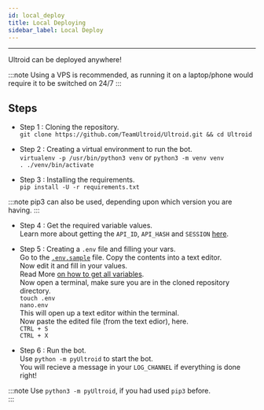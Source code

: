 ```yaml
---
id: local_deploy
title: Local Deploying
sidebar_label: Local Deploy
---
```

---
Ultroid can be deployed anywhere!

:::note
Using a VPS is recommended, as running it on a laptop/phone would require it to be switched on 24/7
:::

## Steps 

* Step 1 : Cloning the repository.   
`git clone https://github.com/TeamUltroid/Ultroid.git && cd Ultroid`   
   
* Step 2 : Creating a virtual environment to run the bot.   
`virtualenv -p /usr/bin/python3 venv` or `python3 -m venv venv`   
`. ./venv/bin/activate`   
   
* Step 3 : Installing the requirements.       
`pip install -U -r requirements.txt`    
   
:::note
pip3 can also be used, depending upon which version you are having.
:::

* Step 4 : Get the required variable values.   
Learn more about getting the `API_ID`, `API_HASH` and `SESSION` [here](/docs/variables/env_variables).   
   
* Step 5 : Creating a `.env` file and filling your vars.   
Go to the [`.env.sample`](https://github.com/CrazyCreatorr/ultroid/blob/main/.env.sample) file. Copy the contents into a text editor.   
Now edit it and fill in your values.   
    Read More [on how to get all variables](/docs/variables/env_variables).    
Now open a terminal, make sure you are in the cloned repository directory.   
`touch .env`   
`nano.env`   
This will open up a text editor within the terminal.   
Now paste the edited file (from the text edior), here.   
`CTRL + S`   
`CTRL + X`   

* Step 6 : Run the bot.   
Use `python -m pyUltroid` to start the bot.   
You will recieve a message in your `LOG_CHANNEL` if everything is done right!   

:::note
Use `python3 -m pyUltroid`, if you had used `pip3` before.   
:::
